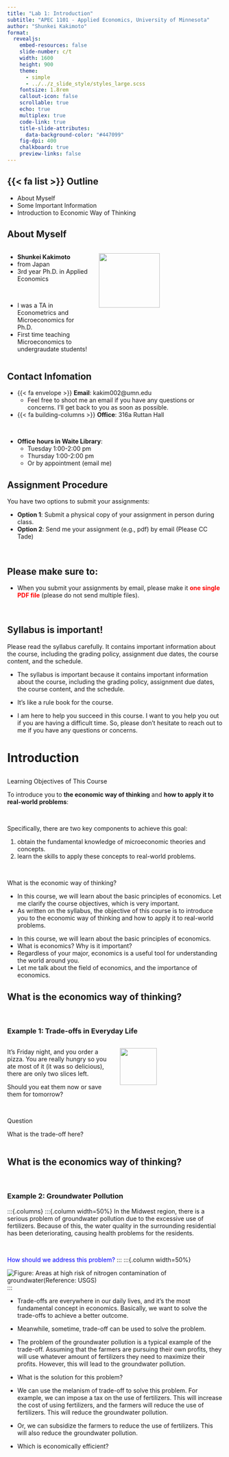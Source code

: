 ```yaml
---
title: "Lab 1: Introduction"
subtitle: "APEC 1101 - Applied Economics, University of Minnesota"
author: "Shunkei Kakimoto"
format: 
  revealjs:
    embed-resources: false
    slide-number: c/t
    width: 1600
    height: 900
    theme: 
      - simple 
      - ../../z_slide_style/styles_large.scss
    fontsize: 1.8rem
    callout-icon: false
    scrollable: true
    echo: true
    multiplex: true
    code-link: true
    title-slide-attributes:
      data-background-color: "#447099"
    fig-dpi: 400
    chalkboard: true
    preview-links: false
---
```




## {{< fa list >}} Outline {.center}

+ About Myself
+ Some Important Information
+ Introduction to Economic Way of Thinking

<!-- ### {{< fa bullseye >}} Learning Objectives
### {{< fa asterisk >}} Reference {.center} -->

<!-- 
:::{.goals}
::::{.goals-header}
Learning Objectives
::::
::::{.goals-container}
+ to be able to use the basic features of RStudio.
+ to be able to use the basic features of R.
::::
:::

:::{.ideas}
::::{.ideas-header}
Ideas
::::
::::{.ideas-container}
+ to be able to use the basic features of RStudio.
+ to be able to use the basic features of R.
::::
:::


:::{.stopthink}
::::{.stopthink-header}
stopthink
::::
::::{.stopthink-container}
+ to be able to use the basic features of RStudio.
+ to be able to use the basic features of R.
::::
::: -->

## About Myself {.center}

::: {.columns}
::: {.column width=40%}
+ **Shunkei Kakimoto**
+ from Japan
+ 3rd year Ph.D. in Applied Economics

<br>

+ I was a TA in Econometrics and Microeconomics for Ph.D.
+ First time teaching Microeconomics to undergraudate students!
:::

::: {.column width=60%}
![](image/pictures.png){width=70%}
:::
:::


## Contact Infomation {.center}
+ {{< fa envelope >}} **Email**: kakim002@umn.edu
  + Feel free to shoot me an email if you have any questions or concerns. I'll get back to you as soon as possible.
+ {{< fa building-columns >}} **Office**: 316a Ruttan Hall

<br>

:::{.fragment .fade-up}
+ **Office hours in Waite Library**:
  + Tuesday 1:00-2:00 pm
  + Thursday 1:00-2:00 pm
  + Or by appointment (email me)
:::


## Assignment Procedure  {.center}

You have two options to submit your assignments:

+ **Option 1**: Submit a physical copy of your assignment in person during class.
+ **Option 2**: Send me your assignment (e.g., pdf) by email (Please CC Tade)

<br>

:::{.fragment .fade-up}
::: {.callout-caution}
## Please make sure to:
+ When you submit your assignments by email, please make it [**one single PDF file**]{style="color:red;"} (please do not send multiple files).
:::
:::

<br>

:::{.fragment .fade-up}
::: {.callout-important}
## Syllabus is important!

Please read the syllabus carefully. It contains important information about the course, including the grading policy, assignment due dates, the course content, and the schedule.
:::
:::


:::{.notes}
+ The syllabus is important because it contains important information about the course, including the grading policy, assignment due dates, the course content, and the schedule.
+ It's like a rule book for the course. 


+ I am here to help you succeed in this course. I want to you help you out if you are having a difficult time. So, please don't hesitate to reach out to me if you have any questions or concerns.
:::


# Introduction

##  {.center}

:::{.goals}
::::{.goals-header}
Learning Objectives of This Course
::::
::::{.goals-container}
To introduce you to **the economic way of thinking** and **how to apply it to real-world problems**:

<br>

Specifically, there are two key components to achieve this goal:

1. obtain the fundamental knowledge of microeconomic theories and concepts.
2. learn the skills to apply these concepts to real-world problems.
::::
:::

<br>

:::{.fragment .fade-up}
:::{.stopthink}
::::{.stopthink-header}

::::
::::{.stopthink-container}
What is the economic way of thinking?
::::
:::
:::


:::{.notes}
+ In this course, we will learn about the basic principles of economics. Let me clarify the course objectives, which is very important. 
+ As written on the syllabus, the objective of this course is to introduce you to the economic way of thinking and how to apply it to real-world problems.
:::



:::{.notes}
+ In this course, we will learn about the basic principles of economics.
+ What is economics? Why is it important?
+ Regardless of your major, economics is a useful tool for understanding the world around you.
+ Let me talk about the field of economics, and the importance of economics.
:::

 
## What is the economics way of thinking? {.center}

<br>

### Example 1: Trade-offs in Everyday Life 

:::{.columns}
:::{.column width=50%} 
It's Friday night, and you order a pizza. You are really hungry so you ate most of it (it was so delicious), there are only two slices left. 

Should you eat them now or save them for tomorrow?

<br>

:::{.fragment .fade-up}
:::{.stopthink}
::::{.stopthink-header}
Question
::::
::::{.stopthink-container}
What is the trade-off here?
::::
:::
:::

:::

:::{.column width=50%}
![](https://img.freepik.com/free-photo/view-cartoon-waiter-with-delicious-3d-pizza_23-2151017662.jpg?size=626&ext=jpg){width=60%}
:::
:::


## What is the economics way of thinking? {.center}

<br>

### Example 2: Groundwater Pollution

:::{.columns}
:::{.column width=50%}
In the Midwest region, there is a serious problem of groundwater pollution due to the excessive use of fertilizers. Because of this, the water quality in the surrounding residential has been deteriorating, causing health problems for the residents. 

<br>

[How should we address this problem?]{style="color:blue;"}
:::
:::{.column width=50%}

![Figure: Areas at high risk of nitrogen contamination of groundwater(Reference: [USGS](https://www.usgs.gov/media/images/areas-high-risk-nitrogen-contamination-groundwater))](https://d9-wret.s3.us-west-2.amazonaws.com/assets/palladium/production/s3fs-public/thumbnails/image/wss-nitrogen-map-us-risk-areas.jpg)
:::


:::{.notes}
+ Trade-offs are everywhere in our daily lives, and it's the most fundamental concept in economics. Basically, we want to solve the trade-offs to achieve a better outcome.
+ Meanwhile, sometime, trade-off can be used to solve the problem. 

+ The problem of the groundwater pollution is a typical example of the trade-off. Assuming that the farmers are pursuing their own profits, they will use whatever amount of fertilizers they need to maximize their profits. However, this will lead to the groundwater pollution.
+ What is the solution for this problem?
+ We can use the melanism of trade-off to solve this problem. For example, we can impose a tax on the use of fertilizers. This will increase the cost of using fertilizers, and the farmers will reduce the use of fertilizers. This will reduce the groundwater pollution.
+ Or, we can subsidize the farmers to reduce the use of fertilizers. This will also reduce the groundwater pollution.
+ Which is economically efficient?
:::






